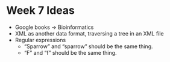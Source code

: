 Week 7 Ideas
================

* Google books -> Bioinformatics
* XML as another data format, traversing a tree in an XML file
* Regular expressions
    * "Sparrow" and "sparrow" should be the same thing.
    * "F" and "f" should be the same thing.
    
